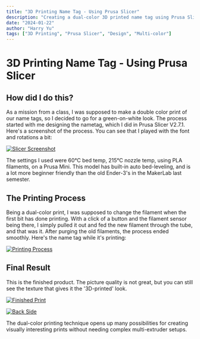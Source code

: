 ```yaml
---
title: "3D Printing Name Tag - Using Prusa Slicer"
description: "Creating a dual-color 3D printed name tag using Prusa Slicer and learning about multi-color printing techniques."
date: "2024-01-22"
author: "Harry Yu"
tags: ["3D Printing", "Prusa Slicer", "Design", "Multi-color"]
---
```


# 3D Printing Name Tag - Using Prusa Slicer

## How did I do this?

As a mission from a class, I was supposed to make a double color print of our name tags, so I decided to go for a green-on-white look. The process started with me designing the nametag, which I did in Prusa Slicer V2.7.1. Here's a screenshot of the process. You can see that I played with the font and rotations a bit:

[![Slicer Screenshot](/images/blog/3d-print-2/slicer.png.webp)](/images/blog/3d-print-2/slicer.png.webp)

The settings I used were 60°C bed temp, 215°C nozzle temp, using PLA filaments, on a Prusa Mini. This model has built-in auto bed-leveling, and is a lot more beginner friendly than the old Ender-3's in the MakerLab last semester.

## The Printing Process

Being a dual-color print, I was supposed to change the filament when the first bit has done printing. With a click of a button and the filament sensor being there, I simply pulled it out and fed the new filament through the tube, and that was it. After purging the old filaments, the process ended smoothly. Here's the name tag while it's printing:

[![Printing Process](/images/blog/3d-print-2/nametag-printer.jpg.webp)](/images/blog/3d-print-2/nametag-printer.jpg.webp)

## Final Result

This is the finished product. The picture quality is not great, but you can still see the texture that gives it the '3D-printed' look.

[![Finished Print](/images/blog/3d-print-2/print.jpg.webp)](/images/blog/3d-print-2/print.jpg.webp)

[![Back Side](/images/blog/3d-print-2/backside.jpg.webp)](/images/blog/3d-print-2/backside.jpg.webp)

The dual-color printing technique opens up many possibilities for creating visually interesting prints without needing complex multi-extruder setups.